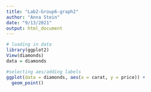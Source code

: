 ```yaml
---
title: "Lab2-Group6-graph2"
author: "Anna Stein"
date: "9/13/2021"
output: html_document
---
```


```r
# loading in data
library(ggplot2)
View(diamonds)
data = diamonds
```

```r
#selecting aes/adding labels
ggplot(data = diamonds, aes(x = carat, y = price)) +
  geom_point()
```


